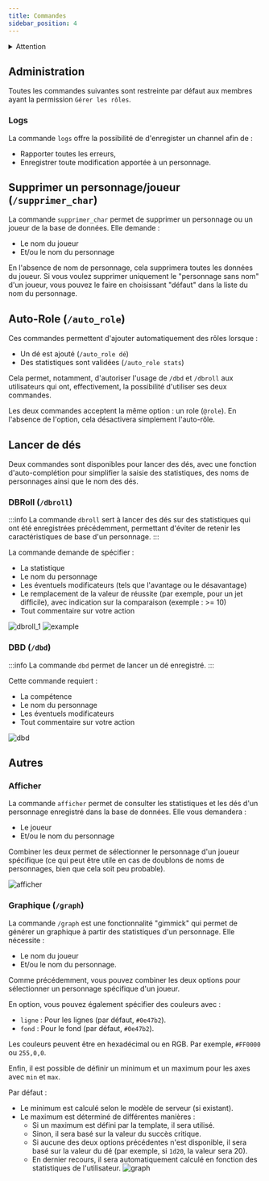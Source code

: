 ```yaml
---
title: Commandes
sidebar_position: 4
---
```

<details id="danger">
  <summary><Iconify icon="solar:danger-bold" height="26" class="danger-summary"/>Attention</summary>
  {}
   Par défaut, toutes les commandes sont désactivées et doivent être activées dans le panneau de configuration du serveur.
   ![](/assets/tuto/allow_commands_1.png)
   ![](/assets/tuto/allow_commands_2.png)
   ![](/assets/tuto/allow_commands_3.png)
   ![](/assets/tuto/allow_commands_4.png)
   ![](/assets/tuto/allow_commands_5.png)
</details> 

## Administration
Toutes les commandes suivantes sont restreinte par défaut aux membres ayant la permission `Gérer les rôles`.

### Logs
La commande `logs` offre la possibilité de d'enregister un channel afin de : 
- Rapporter toutes les erreurs,
- Enregistrer toute modification apportée à un personnage.

## Supprimer un personnage/joueur (`/supprimer_char`)
La commande `supprimer_char` permet de supprimer un personnage ou un joueur de la base de données. Elle demande :
- Le nom du joueur
- Et/ou le nom du personnage

En l'absence de nom de personnage, cela supprimera toutes les données du joueur. Si vous voulez supprimer uniquement le "personnage sans nom" d'un joueur, vous pouvez le faire en choisissant "défaut" dans la liste du nom du personnage.

## Auto-Role (`/auto_role`)
Ces commandes permettent d'ajouter automatiquement des rôles lorsque :
- Un dé est ajouté (`/auto_role dé`)
- Des statistiques sont validées (`/auto_role stats`)

Cela permet, notamment, d'autoriser l'usage de `/dbd` et `/dbroll` aux utilisateurs qui ont, effectivement, la possibilité d'utiliser ses deux commandes.

Les deux commandes acceptent la même option : un role (`@role`). En l'absence de l'option, cela désactivera simplement l'auto-rôle. 

## Lancer de dés

Deux commandes sont disponibles pour lancer des dés, avec une fonction d'auto-complétion pour simplifier la saisie des statistiques, des noms de personnages ainsi que le nom des dés.

### DBRoll (`/dbroll`)

:::info
La commande `dbroll` sert à lancer des dés sur des statistiques qui ont été enregistrées précédemment, permettant d'éviter de retenir les caractéristiques de base d'un personnage.
:::

La commande demande de spécifier :
- La statistique
- Le nom du personnage
- Les éventuels modificateurs (tels que l'avantage ou le désavantage)
- Le remplacement de la valeur de réussite (par exemple, pour un jet difficile), avec indication sur la comparaison (exemple : >= 10)
- Tout commentaire sur votre action

![dbroll_1](/assets/rolls/db/dbroll_autocomplete.png)
![example](/assets/rolls/db/example.png)

### DBD (`/dbd`)

:::info
La commande `dbd` permet de lancer un dé enregistré.
:::

Cette commande requiert :
- La compétence
- Le nom du personnage
- Les éventuels modificateurs
- Tout commentaire sur votre action

![dbd](/assets/rolls/db/dbd_example.png)

## Autres
### Afficher

La commande `afficher` permet de consulter les statistiques et les dés d'un personnage enregistré dans la base de données. Elle vous demandera :
- Le joueur
- Et/ou le nom du personnage

Combiner les deux permet de sélectionner le personnage d'un joueur spécifique (ce qui peut être utile en cas de doublons de noms de personnages, bien que cela soit peu probable).

![afficher](/assets/rolls/db/display_ex.png)

### Graphique (`/graph`)

La commande `/graph` est une fonctionnalité "gimmick" qui permet de générer un graphique à partir des statistiques d'un personnage. Elle nécessite :
- Le nom du joueur
- Et/ou le nom du personnage.

Comme précédemment, vous pouvez combiner les deux options pour sélectionner un personnage spécifique d'un joueur.

En option, vous pouvez également spécifier des couleurs avec :
- `ligne` : Pour les lignes (par défaut, `#0e47b2`).
- `fond` : Pour le fond (par défaut, `#0e47b2`).

Les couleurs peuvent être en hexadécimal ou en RGB. Par exemple, `#FF0000` ou `255,0,0`.

Enfin, il est possible de définir un minimum et un maximum pour les axes avec `min` et `max`.

Par défaut :
- Le minimum est calculé selon le modèle de serveur (si existant).
- Le maximum est déterminé de différentes manières :
   - Si un maximum est défini par la template, il sera utilisé.
   - Sinon, il sera basé sur la valeur du succès critique.
   - Si aucune des deux options précédentes n'est disponible, il sera basé sur la valeur du dé (par exemple, si `1d20`, la valeur sera 20).
   - En dernier recours, il sera automatiquement calculé en fonction des statistiques de l'utilisateur.
![graph](/assets/graph.jpg)